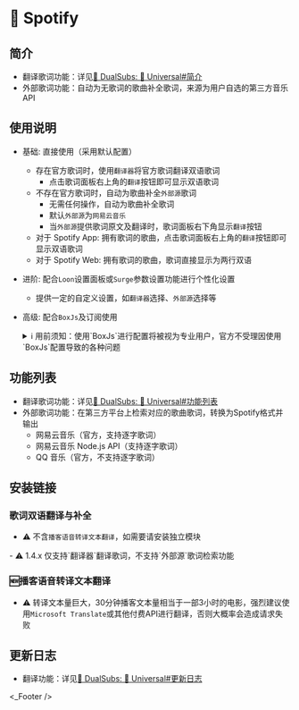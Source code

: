 
# 🎵 Spotify

## 简介
  * 翻译歌词功能：详见[🍿 DualSubs: 🔣 Universal#简介](./universal#简介)
  * 外部歌词功能：自动为无歌词的歌曲补全歌词，来源为用户自选的第三方音乐API

## 使用说明
* 基础: 直接使用（采用默认配置）
  * 存在官方歌词时，使用`翻译器`将官方歌词翻译双语歌词
    * 点击歌词面板右上角的`翻译`按钮即可显示双语歌词
  * 不存在官方歌词时，自动为歌曲补全`外部源`歌词
    * 无需任何操作，自动为歌曲补全歌词
    * 默认`外部源`为`网易云音乐`
    * 当`外部源`提供歌词原文及翻译时，歌词面板右下角显示`翻译`按钮
  * 对于 Spotify App: 拥有歌词的歌曲，点击歌词面板右上角的`翻译`按钮即可显示双语歌词
  * 对于 Spotify Web: 拥有歌词的歌曲，歌词直接显示为两行双语
* 进阶: 配合`Loon`设置面板或`Surge`参数设置功能进行个性化设置
  * 提供一定的自定义设置，如`翻译器`选择、`外部源`选择等
* 高级: 配合`BoxJs`及订阅使用
  <details>
  <summary>ℹ️ 用前须知：使用`BoxJs`进行配置将被视为专业用户，官方不受理因使用`BoxJs`配置导致的各种问题</summary>

  1. 安装`BoxJs`插件并更新引用资源或脚本:
    * 安装方法及下载链接详见: [🧰 BoxJs](./box-js)
  2. 在`BoxJs`的配置面板中进行个性化设置:
     1. 浏览器访问[BoxJs.com](http://boxjs.com)
     2. 在[`应用`](http://boxjs.com/#/app)页面点开`DualSubs`折叠
     3. 根据需要访问对应的配置面板配置高级设置
  </details>

## 功能列表
  * 翻译歌词功能：详见[🍿 DualSubs: 🔣 Universal#功能列表](./universal#功能列表)
  * 外部歌词功能：在第三方平台上检索对应的歌曲歌词，转换为Spotify格式并输出
    * 网易云音乐（官方，支持逐字歌词）
    * 网易云音乐 Node.js API（支持逐字歌词）
    * QQ 音乐（官方，不支持逐字歌词）

## 安装链接
### 歌词双语翻译与补全
* ⚠️ 不含`播客语音转译文本翻译`，如需要请安装独立模块

<ModuleInstall urlPrefix="https://github.com/DualSubs/Spotify/releases/latest/download/">
  <ModuleInstall.Tab type="loon">
    <ModuleInstall.Item
      url="DualSubs.Spotify.plugin"
      badge={[
        {
          type: "tip",
          text: "MitM",
          outline: true,
        },
        {
          type: "info",
          text: "脚本",
          outline: true,
        },
      ]}
    />
  </ModuleInstall.Tab>
  <ModuleInstall.Tab type="surge">
    <ModuleInstall.Item
      url="DualSubs.Spotify.sgmodule"
      badge={[
        {
          type: "danger",
          text: "MitM",
          outline: true,
        },
        {
          type: "warning",
          text: "脚本",
          outline: true,
        },
        {
          type: "info",
          text: "完整支持需要 iOS 5.21.0 (3021) 或 macOS 5.4.4 (2551) 及以上版本",
        },
      ]}
    />
  </ModuleInstall.Tab>
  <ModuleInstall.Tab type="stash">
    <ModuleInstall.Item
      url="DualSubs.Spotify.stoverride"
      badge={[
        {
          type: "info",
          text: "覆写",
          outline: true,
        },
        {
          type: "info",
          text: "MitM",
          outline: true,
        },
        {
          type: "info",
          text: "脚本",
          outline: true,
        },
      ]}
    />
  </ModuleInstall.Tab>
  <ModuleInstall.Tab type="egern">
    <ModuleInstall.Item
      url="DualSubs.Spotify.yaml"
    />
  </ModuleInstall.Tab>
  <ModuleInstall.Tab type="qx">
    <ModuleInstall.Item
      url="DualSubs.Spotify.snippet"
      badge={[
        {
          type: "danger",
          text: "重写",
          outline: true,
        },
        {
          type: "tip",
          text: "MitM",
          outline: true,
        },
        {
          type: "info",
          text: "完整支持需要 1.5.0 (824) 及以上版本",
        },
      ]}
    >
      - ⚠️ 1.4.x 仅支持`翻译器`翻译歌词，不支持`外部源`歌词检索功能
    </ModuleInstall.Item>
  </ModuleInstall.Tab>
</ModuleInstall>

### 🆕播客语音转译文本翻译
* ⚠️ 转译文本量巨大，30分钟播客文本量相当于一部3小时的电影，强烈建议使用`Microsoft Translate`或其他付费API进行翻译，否则大概率会造成请求失败

<ModuleInstall urlPrefix="https://github.com/DualSubs/Spotify/raw/main/modules/">
  <ModuleInstall.Tab type="loon">
    <ModuleInstall.Item
      url="DualSubs.Spotify.Transcripts.plugin"
      badge={[
        {
          type: "tip",
          text: "MitM",
          outline: true,
        },
        {
          type: "info",
          text: "脚本",
          outline: true,
        },
      ]}
    />
  </ModuleInstall.Tab>
  <ModuleInstall.Tab type="surge">
    <ModuleInstall.Item
      url="DualSubs.Spotify.Transcripts.sgmodule"
      badge={[
        {
          type: "danger",
          text: "MitM",
          outline: true,
        },
        {
          type: "warning",
          text: "脚本",
          outline: true,
        },
      ]}
    />
  </ModuleInstall.Tab>
  <ModuleInstall.Tab type="stash">
    <ModuleInstall.Item
      url="DualSubs.Spotify.Transcripts.stoverride"
      badge={[
        {
          type: "info",
          text: "覆写",
          outline: true,
        },
        {
          type: "info",
          text: "MitM",
          outline: true,
        },
        {
          type: "info",
          text: "脚本",
          outline: true,
        },
      ]}
    />
  </ModuleInstall.Tab>
  <ModuleInstall.Tab type="qx">
    <ModuleInstall.Item
      url="DualSubs.Spotify.Transcripts.snippet"
      badge={[
        {
          type: "danger",
          text: "重写",
          outline: true,
        },
        {
          type: "tip",
          text: "MitM",
          outline: true,
        },
      ]}
    />
  </ModuleInstall.Tab>
</ModuleInstall>

## 更新日志
  * 翻译功能：详见[🍿 DualSubs: 🔣 Universal#更新日志](./universal#更新日志)

<_Footer />
